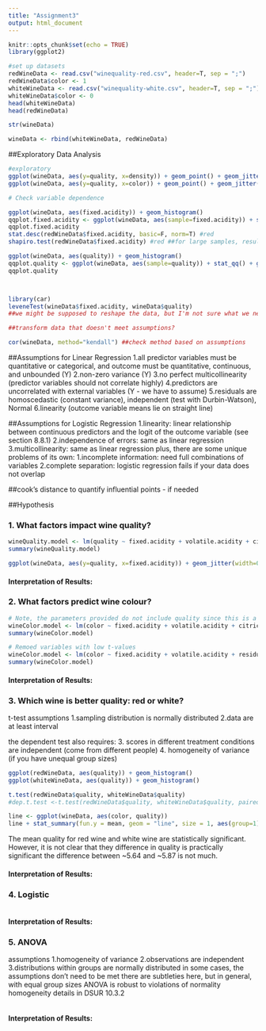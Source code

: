 ```yaml
---
title: "Assignment3"
output: html_document
---
```


```r
knitr::opts_chunk$set(echo = TRUE)
library(ggplot2)

#set up datasets
redWineData <- read.csv("winequality-red.csv", header=T, sep = ";")
redWineData$color <- 1
whiteWineData <- read.csv("winequality-white.csv", header=T, sep = ";")
whiteWineData$color <- 0
head(whiteWineData)
head(redWineData)

str(wineData)

wineData <- rbind(whiteWineData, redWineData)
```

##Exploratory Data Analysis
```r
#exploratory
ggplot(wineData, aes(y=quality, x=density)) + geom_point() + geom_jitter(width=0.25)
ggplot(wineData, aes(y=quality, x=color)) + geom_point() + geom_jitter(width=0.25)

# Check variable dependence

ggplot(wineData, aes(fixed.acidity)) + geom_histogram()
qqplot.fixed.acidity <- ggplot(wineData, aes(sample=fixed.acidity)) + stat_qq() + geom_qq_line()
qqplot.fixed.acidity
stat.desc(redWineData$fixed.acidity, basic=F, norm=T) #red 
shapiro.test(redWineData$fixed.acidity) #red ##for large samples, results can be significant, even if the distribution is normal

ggplot(wineData, aes(quality)) + geom_histogram()
qqplot.quality <- ggplot(wineData, aes(sample=quality)) + stat_qq() + geom_qq_line()
qqplot.quality



library(car)
leveneTest(wineData$fixed.acidity, wineData$quality)
##we might be supposed to reshape the data, but I'm not sure what we need

##transform data that doesn't meet assumptions?

cor(wineData, method="kendall") ##check method based on assumptions
```
##Assumptions for Linear Regression
1.all predictor variables must be quantitative or categorical, and outcome must be quantitative, continuous, and unbounded (Y)
2.non-zero variance (Y)
3.no perfect multicollinearity (predictor variables should not correlate highly) 
4.predictors are uncorrelated with external variables (Y - we have to assume)
5.residuals are homoscedastic (constant variance), independent (test with Durbin-Watson), Normal 
6.linearity (outcome variable means lie on straight line)

##Assumptions for Logistic Regression
1.linearity: linear relationship between continuous predictors and the logit of the outcome variable (see section 8.8.1) 
2.independence of errors: same as linear regression 
3.multicollinearity: same as linear regression 
plus, there are some unique problems of its own: 
1.incomplete information: need full combinations of variables 
2.complete separation: logistic regression fails if your data does not overlap


##cook's distance to quantify influential points - if needed


##Hypothesis

### 1. What factors impact wine quality?
```r
wineQuality.model <- lm(quality ~ fixed.acidity + volatile.acidity + citric.acid + residual.sugar + chlorides + free.sulfur.dioxide + total.sulfur.dioxide + density + pH + sulphates + alcohol + color, data=wineData)
summary(wineQuality.model)

ggplot(wineData, aes(y=quality, x=fixed.acidity)) + geom_jitter(width=0.1) + facet_grid(~color) ##can use these to separate gender
```
#### Interpretation of Results:


### 2. What factors predict wine colour?
```r
# Note, the parameters provided do not include quality since this is a subjective measure.
wineColor.model <- lm(color ~ fixed.acidity + volatile.acidity + citric.acid + residual.sugar + chlorides + free.sulfur.dioxide + total.sulfur.dioxide + density + pH + sulphates + alcohol, data=wineData)
summary(wineColor.model)

# Remoed variables with low t-values
wineColor.model <- lm(color ~ fixed.acidity + volatile.acidity + residual.sugar + chlorides + total.sulfur.dioxide + density + alcohol, data=wineData)
summary(wineColor.model)
```
#### Interpretation of Results:


### 3. Which wine is better quality: red or white?

t-test assumptions
1.sampling distribution is normally distributed 
2.data are at least interval

the dependent test also requires:
3. scores in different treatment conditions are independent (come from different people) 
4. homogeneity of variance (if you have unequal group sizes)
```r
ggplot(redWineData, aes(quality)) + geom_histogram()
ggplot(whiteWineData, aes(quality)) + geom_histogram()

t.test(redWineData$quality, whiteWineData$quality)
#dep.t.test <-t.test(redWineData$quality, whiteWineData$quality, paired=TRUE)

line <- ggplot(wineData, aes(color, quality))
line + stat_summary(fun.y = mean, geom = "line", size = 1, aes(group=1), colour = "#FF6633") + stat_summary(fun.data = mean_cl_boot, geom = "errorbar", width = 0.2, size = 0.75, colour = "#990000") + stat_summary(fun.y = mean, geom = "point", size = 4, colour = "#990000") + stat_summary(fun.y = mean, geom = "point", size = 3, colour = "#FF6633") + labs(x = "color", y = "Quality")
```

The mean quality for red wine and white wine are statistically significant. However, it is not clear that they difference in quality is practically significant the difference between ~5.64 and ~5.87 is not much.

#### Interpretation of Results:

### 4. Logistic
```R

```
#### Interpretation of Results:

### 5. ANOVA
assumptions
1.homogeneity of variance 
2.observations are independent 
3.distributions within groups are normally distributed
in some cases, the assumptions don't need to be met there are subtleties here, but in general, with equal group sizes ANOVA is robust to violations of normality homogeneity details in DSUR 10.3.2
```R

```
#### Interpretation of Results: